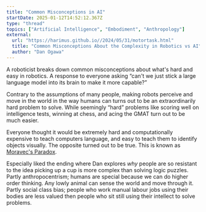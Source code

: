 ```yaml
---
title: "Common Misconceptions in AI"
startDate: 2025-01-12T14:52:12.367Z
type: "thread"
topics: ["Artificial Intelligence", "Embodiment", "Anthropology"]
external:
  url: "https://harimus.github.io//2024/05/31/motortask.html"
  title: "Common Misconceptions About the Complexity in Robotics vs AI"
  author: "Dan Ogawa"
---
```


A roboticist breaks down common misconceptions about what's hard and easy in robotics. A response to
everyone asking “can't we just stick a large language model into its brain to make it more capable?”

Contrary to the assumptions of many people, making robots perceive and move in the world in the way
humans can turns out to be an extraordinarily hard problem to solve. While seemingly “hard” problems
like scoring well on intelligence tests, winning at chess, and acing the GMAT turn out to be much
easier.

Everyone thought it would be extremely hard and computationally expensive to teach computers
language, and easy to teach them to identify objects visually. The opposite turned out to be true.
This is known as [Moravec's Paradox](https://en.wikipedia.org/wiki/Moravec%27s_paradox).

Especially liked the ending where Dan explores _why_ people are so resistant to the idea picking up
a cup is more complex than solving logic puzzles. Partly anthropocentrism; humans are special
because we can do higher order thinking. Any lowly animal can sense the world and move through it.
Partly social class bias; people who work manual labour jobs using their bodies are less valued then
people who sit still using their intellect to solve problems.
